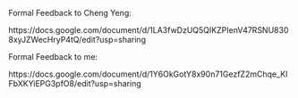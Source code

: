 Formal Feedback to Cheng Yeng:

https://docs.google.com/document/d/1LA3fwDzUQ5QIKZPIenV47RSNU8308xyJZWecHryP4tQ/edit?usp=sharing

Formal Feedback to me: 

https://docs.google.com/document/d/1Y6OkGotY8x90n71GezfZ2mChqe_KlFbXKYiEPG3pfO8/edit?usp=sharing
